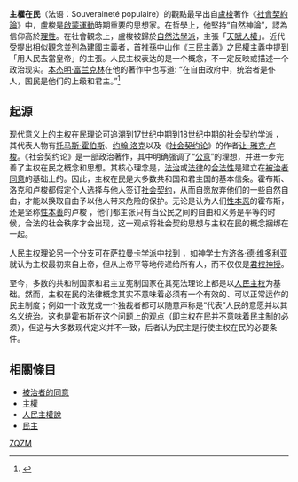 {{Merge to|人民主權|discuss=Talk:人民主權#請求與主權在民合併|time=2021-06-26T21:51:28+00:00}}
{{Disputed|time=2021-06-26T21:51:28+00:00}}
'''主權在民'''（法语：Souveraineté populaire）的觀點最早出自[[盧梭|盧梭]]著作《[[社會契約論|社會契約論]]》中，盧梭是[[啟蒙運動|啟蒙運動]]時期重要的思想家。在哲學上，他堅持“自然神論”，認為信仰高於[[理性|理性]]。在社會觀念上，盧梭被歸於[[自然法學派|自然法學派]]，主張「[[天賦人權|天賦人權]]」。近代受提出相似觀念並列為建國主義者，首推[[孫中山|孫中山]]作《[[三民主義|三民主義]]》之[[民權主義|民權主義]]中提到「用人民去當皇帝」的主張。人民主权表达的是一个概念，不一定反映或描述一个政治现实。[[本傑明·富蘭克林|本杰明·富兰克林]]在他的著作中也写道: “在自由政府中，统治者是仆人，国民是他们的上级和君主。”<ref name="Franklin2003">{{cite book|author=Benjamin Franklin|title=The Political Thought of Benjamin Franklin|url=https://books.google.com/books?id=mOEjB0Pdq8oC&pg=PA398|year=2003|publisher=Edited by Ralph Ketchum; Hackett Publishing|page=398|isbn=0872206831|access-date=2021-03-19|archive-date=2021-05-09|archive-url=https://web.archive.org/web/20210509170249/https://books.google.com/books?id=mOEjB0Pdq8oC&pg=PA398}}</ref>

== 起源 ==
现代意义上的主权在民理论可追溯到17世纪中期到18世纪中期的[[社会契约学派|社会契约学派]] ，其代表人物有[[托马斯·霍布斯|托马斯·霍伯斯]]、[[约翰·洛克|约翰·洛克]]以及《[[社会契约论|社会契约论]]》的作者[[让-雅克·卢梭|让-雅克·卢梭]]。《社会契约论》是一部政治著作，其中明确强调了“[[公共意志|公意]]”的理想，并进一步完善了主权在民之概念和思想。其核心理念是，[[法治|法治]]或[[法律|法律]]的[[合法性|合法性]]是建立在[[被治者的同意|被治者同意]]的基础上的。因此，主权在民是大多数共和国和君主国的基本信条。霍布斯、洛克和卢梭都假定个人选择与他人签订[[社会契约论|社会契约]]，从而自愿放弃他们的一些自然自由，才能以换取自由予以他人带来危险的保护。无论是认为人们[[性本恶|性本恶]]的霍布斯，还是坚称[[性善论|性本善]]的卢梭 ，他们都主张只有当公民之间的自由和义务是平等的时候，合法的社会秩序才会出现，这一观点将社会契约思想与主权在民的概念捆绑在一起。

人民主权理论另一个分支可在[[薩拉曼卡學派|萨拉曼卡学派]]中找到 ，如神学士[[方济各·德·维多利亚|方济各·德·维多利亚]]就认为主权最初来自上帝，但从上帝平等地传递给所有人，而不仅仅是[[君權神授說|君权神授]]。

至今，多数的共和制国家和君主立宪制国家在其宪法理论上都是以[[人民主权论|人民主权]]为基础。然而，主权在民的法律概念其实不意味着必须有一个有效的、可以正常运作的民主制度；例如一个政党或一个独裁者都可以随意声称是“代表”人民的意愿并以其名义统治。这也是霍布斯在这个问题上的观点（即主权在民并不意味着民主制的必须），但这与大多数现代定义并不一致，后者认为民主是行使主权在民的必要条件。

==相關條目==
* [[被治者的同意|被治者的同意]]
* [[主權|主權]]
* [[人民主權說|人民主權說]]
* [[民主|民主]]


[[Category:政治哲學|ZQZM]]